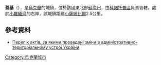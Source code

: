 '''蓋基'''（{{lang-uk|Гайки}}），是[[烏克蘭|烏克蘭]]的城鎮，位於該國東北部[[蘇梅州|蘇梅州]]，由[[科諾托普區|科諾托普區]]負責管轄，處於[[小羅緬河|小羅緬河]]的右岸，該城鎮距離[[小薩姆比爾|小薩姆比爾]]2.5公里。

==參考資料==
*[http://w1.c1.rada.gov.ua/pls/z7502/A035?rdat=03.11.2009&letter=2522 Перелік актів, за якими проведені зміни в адміністративно-територіальному устрої України]{{Dead link|date=2020年7月 |bot=InternetArchiveBot |fix-attempted=yes }}

{{Ukraine-geo-stub}}
[[Category:烏克蘭城市|Category:烏克蘭城市]]